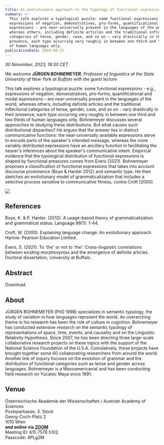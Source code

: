 ```yaml
---
title: An evolutionary approach to the typology of functional expressions
summary: >-
  This talk explores a typological puzzle: some functional expressions - e.g.,
  expressions of negation, demonstratives, pro-forms, quantificational and modal
  expressions - are near-universally present in the languages of the world,
  whereas others, including definite articles and the traditional inflectional
  categories of tense, gender, case, and so on – vary drastically in their
  presence, each type occurring very roughly in between one third and two thirds
  of human languages only.
publicationDate: 2024-08-21
---
```

*30 November, 2023, 18:30 CET*

*We welcome **JÜRGEN BOHNEMEYER**, Professor of linguistics at the State University of New York at Buffalo with the guest lecture*

This talk explores a typological puzzle: some functional expressions - e.g., expressions of negation, demonstratives, pro-forms, quantificational and modal expressions – are near-universally present in the languages of the world, whereas others, including definite articles and the traditional inflectional categories of tense, gender, case, and so on - vary drastically in their presence, each type occurring very roughly in between one third and two thirds of human languages only. Bohnemeyer discusses several approaches to studying these distributions. But what causes such distributional disparities? He argues that the answer lies in distinct communicative functions: the near-universally available expressions serve to encode parts of the speaker's intended message, whereas the more variably distributed expressions have an ancillary function in facilitating the hearer's inferences about the speaker's communicative intent. Empirical evidence that the typological distribution of functional expressions is shaped by functional pressures comes from Evers (2021). Bohnemeyer proposes a classification of functional expressions that takes into account discourse prominence (Boye & Harder 2012) and semantic type. He then sketches an evolutionary model of grammaticalization that includes a selective process sensitive to communicative fitness, contra Croft (2000).

![](/assets/content/en/public-lectures/an-evolutionary-approach-to-the-typology-of-functional-expressions/evo-typ-vienna-promo-pic-functional-selection.png)

## **References**

Boye, K. & P. Harder. (2012). A usage-based theory of grammaticalization and grammatical status. Language 88(1): 1-44.

Croft, W. (2000). Explaining language change: An evolutionary approach. Harlow: Pearson Education Limited.

Evers, S. (2021). To 'the' or not to 'the': Cross-linguistic correlations between existing morphosyntax and the emergence of definite articles. Doctoral dissertation, University at Buffalo.

## Abstract

<DownloadLink href="/assets/content/en/public-lectures/an-evolutionary-approach-to-the-typology-of-functional-expressions/evo-typ-vienna-abstract.pdf">Download</DownloadLink>

## About

<Speaker image="/assets/content/en/public-lectures/an-evolutionary-approach-to-the-typology-of-functional-expressions/jb-moran-park-small.png">
  JÜRGEN BOHNEMEYER (PhD 1998) specializes in semantic typology, the study of variation in how languages represent the world. An overarching theme in his research has been the role of culture in cognition. Bohnemeyer has conducted extensive research on the semantic typology of representations of space, time, events, and causality and on the Linguistic Relativity Hypothesis. Since 2007, he has been directing three large-scale collaborative research projects on these topics with the support of the National Science Foundation of the U.S.A. Cumulatively, these projects have brought together some 60 collaborating researchers from around the world. Another line of inquiry focuses on the evolution of grammar and the distribution of functional categories such as tense and gender across languages. Bohnemeyer is a Mesoamericanist and has been conducting field research on Yucatec Maya since 1991.
</Speaker>

## Venue

Österreichische Akademie der Wissenschaften / Austrian Academy of Sciences\
Postsparkasse, 3. Stock\
Georg-Coch-Platz 2\
1010 Wien\
**and online via [ZOOM](https://oeaw-ac-at.zoom.us/j/61575785102?pwd=MmhaekRURi9SWUVubUNnaFVKTUUwUT09)** \
Meeting ID: 615 7578 5102\
Passcode: 4PLg2M
